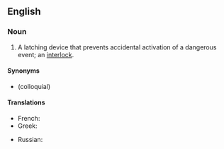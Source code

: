==English==

===Noun===
{{en-noun|es}}

# A latching device that prevents accidental activation of a dangerous event; an [[interlock]].

====Synonyms====
* {{l|en|safety}} (colloquial)

====Translations====
{{trans-top|safety catch}}
* French: {{t+|fr|cran d'arrêt|m}}
* Greek: {{t+|el|ασφάλεια|f}}
{{trans-mid}}
* Russian: {{t+|ru|предохрани́тель|m}}
{{trans-bottom}}